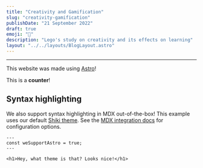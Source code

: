 ```yaml
---
title: "Creativity and Gamification"
slug: "creativity-gamification"
publishDate: "21 September 2022"
draft: true
emoji: "🧱"
description: "Lego's study on creativity and its effects on learning"
layout: "../../layouts/BlogLayout.astro"
---
```


---

This website was made using [Astro](https://astro.build)!

<Counter client:load>This is a **counter**!</Counter>

## Syntax highlighting

We also support syntax highlighting in MDX out-of-the-box! This example uses our default [Shiki theme](https://github.com/shikijs/shiki). See the [MDX integration docs](https://docs.astro.build/en/guides/integrations-guide/mdx/#syntax-highlighting) for configuration options.

```astro
---
const weSupportAstro = true;
---

<h1>Hey, what theme is that? Looks nice!</h1>
```
